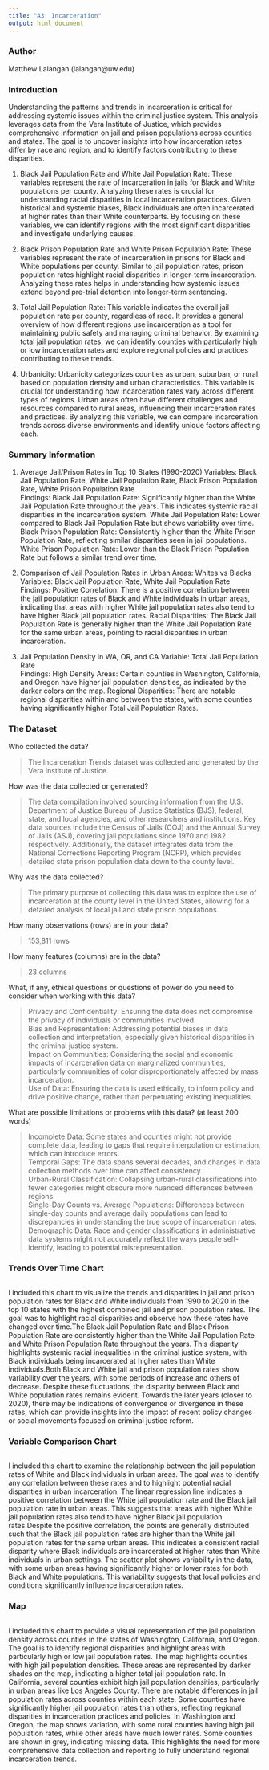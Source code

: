 ```yaml
---
title: "A3: Incarceration"
output: html_document
---
```

### Author
Matthew Lalangan (lalangan@uw.edu)

### Introduction

Understanding the patterns and trends in incarceration is critical for addressing systemic issues within the criminal justice system. This analysis leverages data from the Vera Institute of Justice, which provides comprehensive information on jail and prison populations across counties and states. The goal is to uncover insights into how incarceration rates differ by race and region, and to identify factors contributing to these disparities.

1. Black Jail Population Rate and White Jail Population Rate:
These variables represent the rate of incarceration in jails for Black and White populations per county. Analyzing these rates is crucial for understanding racial disparities in local incarceration practices. Given historical and systemic biases, Black individuals are often incarcerated at higher rates than their White counterparts. By focusing on these variables, we can identify regions with the most significant disparities and investigate underlying causes.

2. Black Prison Population Rate and White Prison Population Rate:
These variables represent the rate of incarceration in prisons for Black and White populations per county. Similar to jail population rates, prison population rates highlight racial disparities in longer-term incarceration. Analyzing these rates helps in understanding how systemic issues extend beyond pre-trial detention into longer-term sentencing.

3. Total Jail Population Rate:
This variable indicates the overall jail population rate per county, regardless of race. It provides a general overview of how different regions use incarceration as a tool for maintaining public safety and managing criminal behavior. By examining total jail population rates, we can identify counties with particularly high or low incarceration rates and explore regional policies and practices contributing to these trends.

4. Urbanicity:
Urbanicity categorizes counties as urban, suburban, or rural based on population density and urban characteristics. This variable is crucial for understanding how incarceration rates vary across different types of regions. Urban areas often have different challenges and resources compared to rural areas, influencing their incarceration rates and practices. By analyzing this variable, we can compare incarceration trends across diverse environments and identify unique factors affecting each.

### Summary Information

1. Average Jail/Prison Rates in Top 10 States (1990-2020)
Variables: Black Jail Population Rate, White Jail Population Rate, Black Prison Population Rate, White Prison Population Rate  
Findings:
Black Jail Population Rate: Significantly higher than the White Jail Population Rate throughout the years. This indicates systemic racial disparities in the incarceration system.
White Jail Population Rate: Lower compared to Black Jail Population Rate but shows variability over time.
Black Prison Population Rate: Consistently higher than the White Prison Population Rate, reflecting similar disparities seen in jail populations.
White Prison Population Rate: Lower than the Black Prison Population Rate but follows a similar trend over time.


2. Comparison of Jail Population Rates in Urban Areas: Whites vs Blacks
Variables: Black Jail Population Rate, White Jail Population Rate  
Findings:
Positive Correlation: There is a positive correlation between the jail population rates of Black and White individuals in urban areas, indicating that areas with higher White jail population rates also tend to have higher Black jail population rates.
Racial Disparities: The Black Jail Population Rate is generally higher than the White Jail Population Rate for the same urban areas, pointing to racial disparities in urban incarceration.


3. Jail Population Density in WA, OR, and CA
Variable: Total Jail Population Rate  
Findings:
High Density Areas: Certain counties in Washington, California, and Oregon have higher jail population densities, as indicated by the darker colors on the map.
Regional Disparities: There are notable regional disparities within and between the states, with some counties having significantly higher Total Jail Population Rates.

### The Dataset

Who collected the data?  

> The Incarceration Trends dataset was collected and generated by the Vera Institute of Justice. 

How was the data collected or generated?

> The data compilation involved sourcing information from the U.S. Department of Justice Bureau of Justice Statistics (BJS), federal, state, and local agencies, and other researchers and institutions. Key data sources include the Census of Jails (COJ) and the Annual Survey of Jails (ASJ), covering jail populations since 1970 and 1982 respectively. Additionally, the dataset integrates data from the National Corrections Reporting Program (NCRP), which provides detailed state prison population data down to the county level.

Why was the data collected?  

> The primary purpose of collecting this data was to explore the use of incarceration at the county level in the United States, allowing for a detailed analysis of local jail and state prison populations.

How many observations (rows) are in your data?

> 153,811 rows

How many features (columns) are in the data?

> 23 columns

What, if any, ethical questions or questions of power do you need to consider when working with this data?

> Privacy and Confidentiality: Ensuring the data does not compromise the privacy of individuals or communities involved.  
Bias and Representation: Addressing potential biases in data collection and interpretation, especially given historical disparities in the criminal justice system.  
Impact on Communities: Considering the social and economic impacts of incarceration data on marginalized communities, particularly communities of color disproportionately affected by mass incarceration.  
Use of Data: Ensuring the data is used ethically, to inform policy and drive positive change, rather than perpetuating existing inequalities.

What are possible limitations or problems with this data? (at least 200 words)

> Incomplete Data: Some states and counties might not provide complete data, leading to gaps that require interpolation or estimation, which can introduce errors.  
Temporal Gaps: The data spans several decades, and changes in data collection methods over time can affect consistency.  
Urban-Rural Classification: Collapsing urban-rural classifications into fewer categories might obscure more nuanced differences between regions.  
Single-Day Counts vs. Average Populations: Differences between single-day counts and average daily populations can lead to discrepancies in understanding the true scope of incarceration rates.  
Demographic Data: Race and gender classifications in administrative data systems might not accurately reflect the ways people self-identify, leading to potential misrepresentation.


### Trends Over Time Chart
```r
```


I included this chart to visualize the trends and disparities in jail and prison population rates for Black and White individuals from 1990 to 2020 in the top 10 states with the highest combined jail and prison population rates. The goal was to highlight racial disparities and observe how these rates have changed over time.The Black Jail Population Rate and Black Prison Population Rate are consistently higher than the White Jail Population Rate and White Prison Population Rate throughout the years. This disparity highlights systemic racial inequalities in the criminal justice system, with Black individuals being incarcerated at higher rates than White individuals.Both Black and White jail and prison population rates show variability over the years, with some periods of increase and others of decrease. Despite these fluctuations, the disparity between Black and White population rates remains evident. Towards the later years (closer to 2020), there may be indications of convergence or divergence in these rates, which can provide insights into the impact of recent policy changes or social movements focused on criminal justice reform.

### Variable Comparison Chart
```r
```


I included this chart to examine the relationship between the jail population rates of White and Black individuals in urban areas. The goal was to identify any correlation between these rates and to highlight potential racial disparities in urban incarceration. The linear regression line indicates a positive correlation between the White jail population rate and the Black jail population rate in urban areas. This suggests that areas with higher White jail population rates also tend to have higher Black jail population rates.Despite the positive correlation, the points are generally distributed such that the Black jail population rates are higher than the White jail population rates for the same urban areas. This indicates a consistent racial disparity where Black individuals are incarcerated at higher rates than White individuals in urban settings. The scatter plot shows variability in the data, with some urban areas having significantly higher or lower rates for both Black and White populations. This variability suggests that local policies and conditions significantly influence incarceration rates.

### Map
```r
```

I included this chart to provide a visual representation of the jail population density across counties in the states of Washington, California, and Oregon. The goal is to identify regional disparities and highlight areas with particularly high or low jail population rates. The map highlights counties with high jail population densities. These areas are represented by darker shades on the map, indicating a higher total jail population rate. In California, several counties exhibit high jail population densities, particularly in urban areas like Los Angeles County. There are notable differences in jail population rates across counties within each state. Some counties have significantly higher jail population rates than others, reflecting regional disparities in incarceration practices and policies.
In Washington and Oregon, the map shows variation, with some rural counties having high jail population rates, while other areas have much lower rates. Some counties are shown in grey, indicating missing data. This highlights the need for more comprehensive data collection and reporting to fully understand regional incarceration trends.